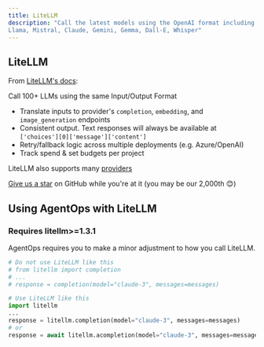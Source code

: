 ```yaml
---
title: LiteLLM
description: "Call the latest models using the OpenAI format including:  
Llama, Mistral, Claude, Gemini, Gemma, Dall-E, Whisper"
---
```


## LiteLLM

From [LiteLLM's docs](https://docs.litellm.ai/docs/):

Call 100+ LLMs using the same Input/Output Format

- Translate inputs to provider's `completion`, `embedding`, and `image_generation` endpoints
- Consistent output. Text responses will always be available at `['choices'][0]['message']['content']`
- Retry/fallback logic across multiple deployments (e.g. Azure/OpenAI)
- Track spend & set budgets per project

LiteLLM also supports many [providers](https://docs.litellm.ai/docs/providers)

<Check>[Give us a star](https://github.com/AgentOps-AI/agentops) on GitHub while you're at it (you may be our <span id="stars-text">2,000th</span> 😊)</Check>

## Using AgentOps with LiteLLM

### Requires litellm>=1.3.1

AgentOps requires you to make a minor adjustment to how you call LiteLLM.

```python python
# Do not use LiteLLM like this
# from litellm import completion
# ...
# response = completion(model="claude-3", messages=messages)

# Use LiteLLM like this
import litellm
...
response = litellm.completion(model="claude-3", messages=messages)
# or
response = await litellm.acompletion(model="claude-3", messages=messages)

```

<script type="module" src="/stars.js"></script>